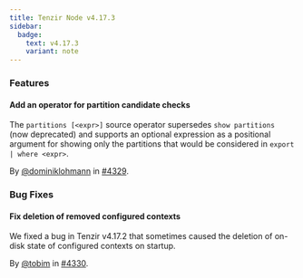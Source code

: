 ```yaml
---
title: Tenzir Node v4.17.3
sidebar:
  badge:
    text: v4.17.3
    variant: note
---
```


### Features

#### Add an operator for partition candidate checks

The `partitions [<expr>]` source operator supersedes `show partitions` (now
deprecated) and supports an optional expression as a positional argument for
showing only the partitions that would be considered in `export | where <expr>`.

By [@dominiklohmann](https://github.com/dominiklohmann) in [#4329](https://github.com/tenzir/tenzir/pull/4329).

### Bug Fixes

#### Fix deletion of removed configured contexts

We fixed a bug in Tenzir v4.17.2 that sometimes caused the deletion of on-disk
state of configured contexts on startup.

By [@tobim](https://github.com/tobim) in [#4330](https://github.com/tenzir/tenzir/pull/4330).
